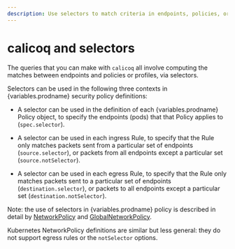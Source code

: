 ```yaml
---
description: Use selectors to match criteria in endpoints, policies, or profiles .
---
```



# calicoq and selectors

The queries that you can make with `calicoq` all involve computing the matches
between endpoints and policies or profiles, via selectors.

Selectors can be used in the following three contexts in {variables.prodname}
security policy definitions:

- A selector can be used in the definition of each {variables.prodname} Policy object,
  to specify the endpoints (pods) that that Policy applies to (`spec.selector`).

- A selector can be used in each ingress Rule, to specify that the Rule only
  matches packets sent from a particular set of endpoints (`source.selector`),
  or packets from all endpoints except a particular set (`source.notSelector`).

- A selector can be used in each egress Rule, to specify that the Rule only
  matches packets sent to a particular set of endpoints
  (`destination.selector`), or packets to all endpoints except a particular set
  (`destination.notSelector`).

Note: the use of selectors in {variables.prodname} policy is described in detail by
[NetworkPolicy](../../resources/networkpolicy.mdx) and
[GlobalNetworkPolicy](../../resources/globalnetworkpolicy.mdx).

Kubernetes NetworkPolicy definitions are similar but less general: they do
not support egress rules or the `notSelector` options.
